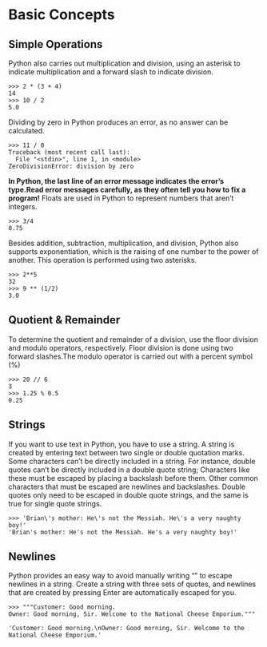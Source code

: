 # Basic Concepts

## Simple Operations
Python also carries out multiplication and division, using an asterisk to indicate multiplication and a forward slash to indicate division.
```
>>> 2 * (3 + 4)
14
>>> 10 / 2
5.0
```
Dividing by zero in Python produces an error, as no answer can be calculated.
```
>>> 11 / 0
Traceback (most recent call last):
  File "<stdin>", line 1, in <module>
ZeroDivisionError: division by zero
```
**In Python, the last line of an error message indicates the error's type.Read error messages carefully, as they often tell you how to fix a program!**
Floats are used in Python to represent numbers that aren't integers. 
```
>>> 3/4
0.75
```
Besides addition, subtraction, multiplication, and division, Python also supports exponentiation, which is the raising of one number to the power of another. This operation is performed using two asterisks.
```
>>> 2**5
32
>>> 9 ** (1/2)
3.0
```
## Quotient & Remainder
To determine the quotient and remainder of a division, use the floor division and modulo operators, respectively. 
Floor division is done using two forward slashes.The modulo operator is carried out with a percent symbol (%)
```
>>> 20 // 6
3
>>> 1.25 % 0.5
0.25
```
## Strings
If you want to use text in Python, you have to use a string. A string is created by entering text between two single or double quotation marks.
Some characters can't be directly included in a string. For instance, double quotes can't be directly included in a double quote string; Characters like these must be escaped by placing a backslash before them. Other common characters that must be escaped are newlines and backslashes. Double quotes only need to be escaped in double quote strings, and the same is true for single quote strings.
```
>>> 'Brian\'s mother: He\'s not the Messiah. He\'s a very naughty boy!'
'Brian's mother: He's not the Messiah. He's a very naughty boy!'
```
## Newlines
Python provides an easy way to avoid manually writing "\n" to escape newlines in a string. Create a string with three sets of quotes, and newlines that are created by pressing Enter are automatically escaped for you.
```
>>> """Customer: Good morning.
Owner: Good morning, Sir. Welcome to the National Cheese Emporium."""

'Customer: Good morning.\nOwner: Good morning, Sir. Welcome to the National Cheese Emporium.'
```
